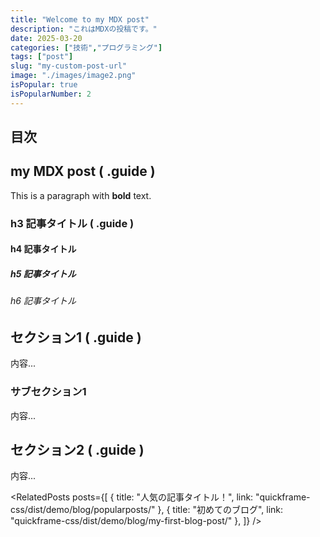 ```yaml
---
title: "Welcome to my MDX post"
description: "これはMDXの投稿です。"
date: 2025-03-20
categories: ["技術","プログラミング"]
tags: ["post"]
slug: "my-custom-post-url"
image: "./images/image2.png"
isPopular: true
isPopularNumber: 2
---
```


<div id="toc">
    <h2>目次</h2>
    <ul></ul>
</div>

## my MDX post ( .guide )

This is a paragraph with **bold** text.

### h3 記事タイトル ( .guide )

#### h4 記事タイトル

##### h5 記事タイトル

###### h6 記事タイトル

## セクション1 ( .guide )

内容...

### サブセクション1

内容...

## セクション2 ( .guide )

内容...


<RelatedPosts
  posts={[
    { title: "人気の記事タイトル！", link: "quickframe-css/dist/demo/blog/popularposts/" },
    { title: "初めてのブログ", link: "quickframe-css/dist/demo/blog/my-first-blog-post/" },
  ]}
/>
